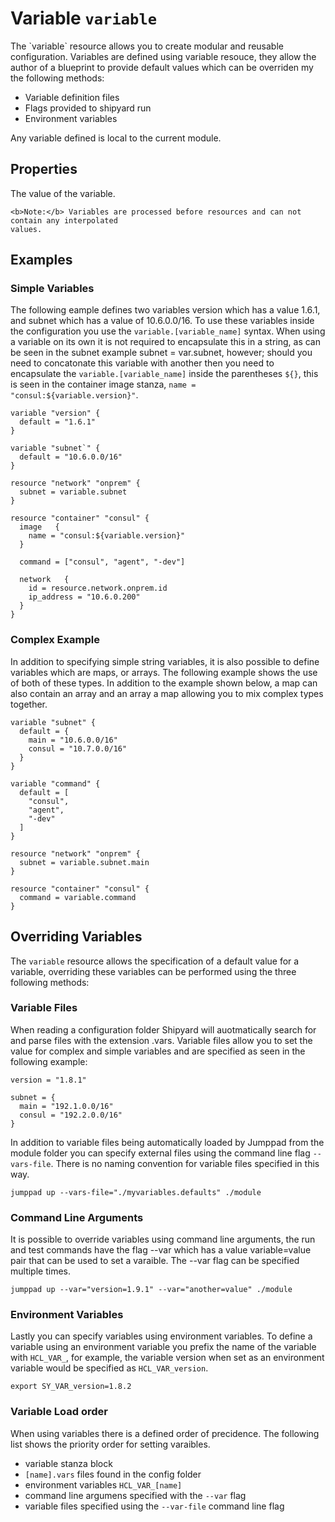 # Variable `variable`

<Intro>
The `variable` resource allows you to create modular and reusable configuration. 
Variables are defined using variable resouce, they allow the author of a blueprint 
to provide default values which can be overriden my the following methods:

* Variable definition files
* Flags provided to shipyard run
* Environment variables

Any variable defined is local to the current module. 
</Intro>

## Properties

<Properties>
  <Property name="value" type="string" required="true" value="">
    The value of the variable.

    <b>Note:</b> Variables are processed before resources and can not contain any interpolated
    values.
  </Property>
</Properties>

## Examples

### Simple Variables
The following eample defines two variables version which has a value 1.6.1,
and subnet which has a value of 10.6.0.0/16. To use these variables inside
the configuration you use the `variable.[variable_name]` syntax. When using a variable 
on its own it is not required to encapsulate this in a string, as can be seen
in the subnet example subnet = var.subnet, however; should you need to concatonate
this variable with another then you need to encapsulate the `variable.[variable_name]`
inside the parentheses `${}`, this is seen in the container image stanza, 
`name = "consul:${variable.version}"`.


```hcl
variable "version" {
  default = "1.6.1"
}

variable "subnet`" {
  default = "10.6.0.0/16"
}

resource "network" "onprem" {
  subnet = variable.subnet
}

resource "container" "consul" {
  image   {
    name = "consul:${variable.version}"
  }

  command = ["consul", "agent", "-dev"]

  network   {
    id = resource.network.onprem.id
    ip_address = "10.6.0.200"
  }
}
```

### Complex Example

In addition to specifying simple string variables, it is also possible to define 
variables which are maps, or arrays. The following example shows the use of both 
of these types. In addition to the example shown below, a map can also contain 
an array and an array a map allowing you to mix complex types together.

```hcl
variable "subnet" {
  default = {
    main = "10.6.0.0/16"
    consul = "10.7.0.0/16"
  }
}

variable "command" {
  default = [
    "consul",
    "agent",
    "-dev"
  ]
}

resource "network" "onprem" {
  subnet = variable.subnet.main
}

resource "container" "consul" {
  command = variable.command
}
```

## Overriding Variables

The `variable` resource allows the specification of a default value for a variable,
overriding these variables can be performed using the three following methods:

### Variable Files

When reading a configuration folder Shipyard will auotmatically search for and 
parse files with the extension .vars. Variable files allow you to set the value 
for complex and simple variables and are specified as seen in the following example:

```hcl
version = "1.8.1"

subnet = {
  main = "192.1.0.0/16"
  consul = "192.2.0.0/16"
}
```

In addition to variable files being automatically loaded by Jumppad from the 
module folder you can specify external files using the command line flag `--vars-file`. 
There is no naming convention for variable files specified in this way.

```shell
jumppad up --vars-file="./myvariables.defaults" ./module 
```

### Command Line Arguments

It is possible to override variables using command line arguments, the run and
test commands have the flag --var which has a value variable=value pair that can
be used to set a varaible. The --var flag can be specified multiple times.

```shell
jumppad up --var="version=1.9.1" --var="another=value" ./module 
```

### Environment Variables

Lastly you can specify variables using environment variables. To define a variable
using an environment variable you prefix the name of the variable with `HCL_VAR_`, 
for example, the variable version when set as an environment variable would 
be specified as `HCL_VAR_version`.

```shell
export SY_VAR_version=1.8.2
```

### Variable Load order

When using variables there is a defined order of precidence. The following list shows the priority order for setting varaibles.

* variable stanza block
* `[name].vars` files found in the config folder
* environment variables `HCL_VAR_[name]`
* command line argumens specified with the `--var` flag
* variable files specified using the `--var-file` command line flag

